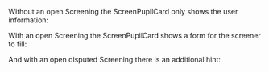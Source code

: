 
<Meta title="Screening/ScreenPupilCard" component={ScreenPupilCard} />

Without an open Screening the ScreenPupilCard only shows the user information:

<Story name="ScreenPupilCard / no screening">
    <ScreenPupilCard
        pupil={{
            firstname: 'Jonas',
            lastname: 'Wilms',
            subjectsFormatted: [{ name: 'Mathematik', mandatory: true }],
            languages: ['Deutsch'],
            grade: '3. Klasse',
            screenings: [{ status: 'success', createdAt: new Date(), invalidated: false }],
            matches: [
                { student: { firstname: 'Ein', lastname: 'Anderer' }, createdAt: new Date(), dissolved: false, subjectsFormatted: [{ name: 'Mathematik' }] },
            ],
        }}
    />
</Story>

With an open Screening the ScreenPupilCard shows a form for the screener to fill:

<Story name="ScreenPupilCard / pending screening">
    <ScreenPupilCard
        pupil={{
            firstname: 'Jonas',
            lastname: 'Wilms',
            subjectsFormatted: [{ name: 'Mathematik', mandatory: true }],
            languages: ['Deutsch'],
            grade: '3. Klasse',
            screenings: [
                { status: 'pending', createdAt: new Date(), invalidated: false, comment: '' },
                { status: 'rejection', createdAt: new Date(1970), invalidated: false },
            ],
            matches: [
                { student: { firstname: 'Ein', lastname: 'Anderer' }, createdAt: new Date(), dissolved: false, subjectsFormatted: [{ name: 'Mathematik' }] },
            ],
        }}
    />
</Story>

And with an open disputed Screening there is an additional hint:

<Story name="ScreenPupilCard / disputed screening">
    <ScreenPupilCard
        pupil={{
            firstname: 'Jonas',
            lastname: 'Wilms',
            subjectsFormatted: [{ name: 'Mathematik', mandatory: true }],
            languages: ['Deutsch'],
            grade: '3. Klasse',
            screenings: [
                { status: 'dispute', createdAt: new Date(), invalidated: false, comment: '' },
                { status: 'rejection', createdAt: new Date(1970), invalidated: false },
            ],
            matches: [
                { student: { firstname: 'Ein', lastname: 'Anderer' }, createdAt: new Date(), dissolved: false, subjectsFormatted: [{ name: 'Mathematik' }] },
            ],
        }}
    />
</Story>
